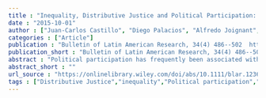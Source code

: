 ```yaml
---
title : "Inequality, Distributive Justice and Political Participation: An Analysis of the Case of Chile"
date : "2015-10-01"
author : ["Juan-Carlos Castillo", "Diego Palacios", "Alfredo Joignant", "Maximiliano Tham"]
categories : ["Article"]
publication : "Bulletin of Latin American Research, 34(4) 486--502  https://doi.org/10.1111/blar.12369"
publication_short : "Bulletin of Latin American Research, 34(4) 486--502  https://doi.org/10.1111/blar.12369"
abstract : "Political participation has frequently been associated with individual resources; that is, individuals with higher incomes, higher educational levels and more time tend to participate in the political process to a greater extent than other individuals do. The present study suggests that in addition to resources, an individual's beliefs about economic distribution are an important determinant of participation both in elections and in protests. Based on the analysis of the Chilean data from the Latin American Public Opinion Project (LAPOP) 2012, the results suggest that distributive beliefs are associated primarily with participation in protests."
abstract_short : ""
url_source : "https://onlinelibrary.wiley.com/doi/abs/10.1111/blar.12369"
tags : ["Distributive Justice","inequality","Political participation","protests","Voting"]
---
```

